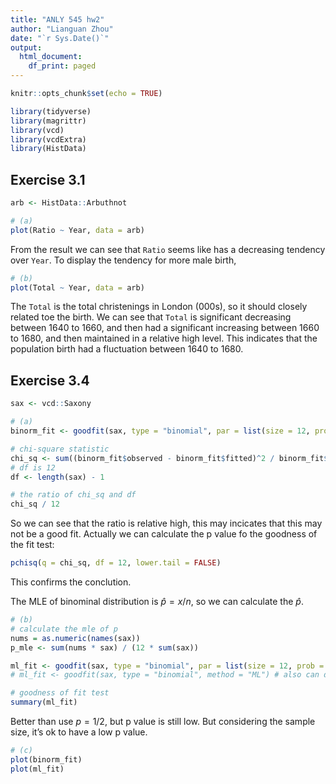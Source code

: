 ```yaml
---
title: "ANLY 545 hw2"
author: "Lianguan Zhou"
date: "`r Sys.Date()`"
output:
  html_document:
    df_print: paged
---
```


```r
knitr::opts_chunk$set(echo = TRUE)
```

```r
library(tidyverse)
library(magrittr)
library(vcd)
library(vcdExtra)
library(HistData)
```

## Exercise 3.1

```r
arb <- HistData::Arbuthnot

# (a)
plot(Ratio ~ Year, data = arb)
```

From the result we can see that `Ratio` seems like has a decreasing tendency over `Year`. To display the tendency for more male birth, 

```r
# (b)
plot(Total ~ Year, data = arb)
```

The `Total` is the total christenings in London (000s), so it should closely related toe the birth. We can see that `Total` is significant decreasing between 1640 to 1660, and then had a significant increasing between 1660 to 1680, and then maintained in a relative high level. This indicates that the population birth had a fluctuation between 1640 to 1680.

## Exercise 3.4

```r
sax <- vcd::Saxony

# (a)
binorm_fit <- goodfit(sax, type = "binomial", par = list(size = 12, prob = 0.5))

# chi-square statistic
chi_sq <- sum((binorm_fit$observed - binorm_fit$fitted)^2 / binorm_fit$fitted)
# df is 12
df <- length(sax) - 1

# the ratio of chi_sq and df
chi_sq / 12
```

So we can see that the ratio is relative high, this may incicates that this may not be a good fit. Actually we can calculate the p value fo the goodness of the fit test: 

```r
pchisq(q = chi_sq, df = 12, lower.tail = FALSE)
```

This confirms the conclution.

The MLE of binominal distribution is $\hat{p} = x/n$, so we can calculate the $\hat{p}$.

```r
# (b)
# calculate the mle of p
nums = as.numeric(names(sax))
p_mle <- sum(nums * sax) / (12 * sum(sax))

ml_fit <- goodfit(sax, type = "binomial", par = list(size = 12, prob = p_mle))
# ml_fit <- goodfit(sax, type = "binomial", method = "ML") # also can directly set method = "ML"

# goodness of fit test
summary(ml_fit)
```

Better than use $p = 1/2$, but p value is still low. But considering the sample size, it's ok to have a low p value. 

```r
# (c)
plot(binorm_fit)
plot(ml_fit)
```

